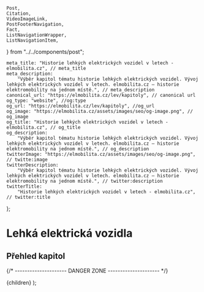 	Post,
	Citation,
	VideoImageLink,
	PostFooterNavigation,
	Fact,
	ListNavigationWrapper,
	ListNavigationItem,
} from "../../components/post";


	meta_title: "Historie lehkých elektrických vozidel v letech - elmobilita.cz", // meta_title
	meta_description:
		"Výběr kapitol tématu historie lehkých elektrických vozidel. Vývoj lehkých elektrických vozidel v letech. elmobilita.cz – historie elektromobility na jednom místě.", // meta_description
	canonical_url: "https://elmobilita.cz/lev/kapitoly", // canonical url
	og_type: "website", //og:type
	og_url: "https://elmobilita.cz/lev/kapitoly", //og_url
	og_image: "https://elmobilita.cz/assets/images/seo/og-image.png", // og_image
	og_title: "Historie lehkých elektrických vozidel v letech - elmobilita.cz", // og_title
	og_description:
		"Výběr kapitol tématu historie lehkých elektrických vozidel. Vývoj lehkých elektrických vozidel v letech. elmobilita.cz – historie elektromobility na jednom místě.", // og_description
	twitterImage: "https://elmobilita.cz/assets/images/seo/og-image.png", // twitte:image
	twitterDescription:
		"Výběr kapitol tématu historie lehkých elektrických vozidel. Vývoj lehkých elektrických vozidel v letech. elmobilita.cz – historie elektromobility na jednom místě.", // twitter:description
	twitterTitle:
		"Historie lehkých elektrických vozidel v letech - elmobilita.cz", // twitter:title
};

# Lehká elektrická vozidla

## Přehled kapitol

<ListNavigationWrapper>
	<ListNavigationItem href="/lev/zdroje" text="Zdroje" />
</ListNavigationWrapper>

<PostFooterNavigation
	hrefPrevious="/"
	hrefNext="/"
	next="Následující"
	previous="Předchozí"
	previousEnabled="false"
	nextEnabled="true"
/>
{/* --------------------- DANGER ZONE --------------------- */}

<DefaultLayout metaData={metaData}>
	<MDXProvider
		components={{
			h2: H2,
			h3: H3,
			h4: H4,
			h6: H5,
			h5: H6,
		}}
	>
		<Post>{children}</Post>
	</MDXProvider>
</DefaultLayout>
);
